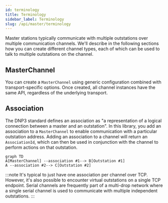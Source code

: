 ```yaml
---
id: terminology
title: Terminology
sidebar_label: Terminology
slug: /api/master/terminology
---
```



Master stations typically communicate with multiple outstations over multiple communication channels. We'll describe in the following sections how you can create different channel types, each of which can be used to talk to multiple outstations on the channel.

## MasterChannel

You can create a `MasterChannel` using generic configuration combined with transport-specific options. Once created, all channel instances have the same API,
regardless of the underlying transport.

## Association

The DNP3 standard defines an association as "a representation of a logical connection between a master and an outstation". In this library, you add an association to a `MasterChannel` to enable communication with a particular outstation address. Adding an association to a channel will return an `AssociationId`, which can then be used in conjunction with the channel to perform actions on that outstation.

```mermaid
graph TD
A[MasterChannel] --association #1--> B[Outstation #1]
A --association #2--> C[Outstation #2]
```

:::note
It's typical to just have one association per channel over TCP. However, it's also possible to encounter virtual outstations on a single TCP endpoint. Serial channels are frequently part of a multi-drop network where a single serial channel is used to communicate with multiple independent outstations.
:::






